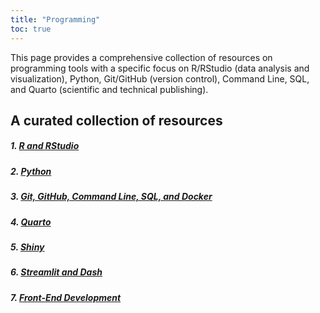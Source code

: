 ```yaml
---
title: "Programming"
toc: true
---
```


This page provides a comprehensive collection of resources on programming tools with a specific focus on R/RStudio (data analysis and visualization), Python, Git/GitHub (version control), Command Line, SQL, and Quarto (scientific and technical publishing).

## A curated collection of resources

##### 1. [R and RStudio](r_rstudio.qmd)

##### 2. [Python](python.qmd)

##### 3. [Git, GitHub, Command Line, SQL, and Docker](git_hub_cl_sql_docker.qmd)

##### 4. [Quarto](quarto.qmd)

##### 5. [Shiny](shiny.qmd)

##### 6. [Streamlit and Dash](streamlit_dash.qmd)

##### 7. [Front-End Development](frontend_dev.qmd)
